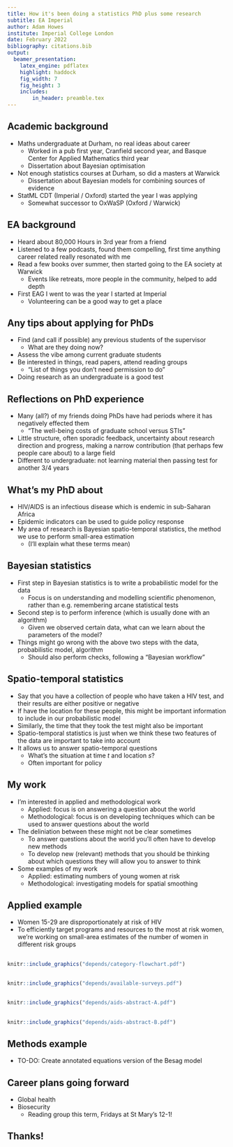 ```yaml
---
title: How it's been doing a statistics PhD plus some research
subtitle: EA Imperial
author: Adam Howes
institute: Imperial College London
date: February 2022
bibliography: citations.bib
output:
  beamer_presentation:
    latex_engine: pdflatex
    highlight: haddock
    fig_width: 7 
    fig_height: 3
    includes:
        in_header: preamble.tex
---
```


## Academic background

* Maths undergraduate at Durham, no real ideas about career
  * Worked in a pub first year, Cranfield second year, and Basque Center for Applied Mathematics third year
  * Dissertation about Bayesian optimisation 
* Not enough statistics courses at Durham, so did a masters at Warwick
  * Dissertation about Bayesian models for combining sources of evidence
* StatML CDT (Imperial / Oxford) started the year I was applying
  * Somewhat successor to OxWaSP (Oxford / Warwick)

## EA background

* Heard about 80,000 Hours in 3rd year from a friend
* Listened to a few podcasts, found them compelling, first time anything career related really resonated with me
* Read a few books over summer, then started going to the EA society at Warwick
  * Events like retreats, more people in the community, helped to add depth
* First EAG I went to was the year I started at Imperial
  * Volunteering can be a good way to get a place

## Any tips about applying for PhDs

* Find (and call if possible) any previous students of the supervisor
  * What are they doing now?
* Assess the vibe among current graduate students
* Be interested in things, read papers, attend reading groups
  * "List of things you don't need permission to do"
* Doing research as an undergraduate is a good test

## Reflections on PhD experience

* Many (all?) of my friends doing PhDs have had periods where it has negatively effected them
  * "The well-being costs of graduate school versus STIs"
* Little structure, often sporadic feedback, uncertainty about research direction and progress, making a narrow contribution (that perhaps few people care about) to a large field
* Different to undergraduate: not learning material then passing test for another 3/4 years

## What's my PhD about

* HIV/AIDS is an infectious disease which is endemic in sub-Saharan Africa
* Epidemic indicators can be used to guide policy response
* My area of research is Bayesian spatio-temporal statistics, the method we use to perform small-area estimation
  * (I'll explain what these terms mean)

## Bayesian statistics

* First step in Bayesian statistics is to write a probabilistic model for the data
  * Focus is on understanding and modelling scientific phenomenon, rather than e.g. remembering arcane statistical tests
* Second step is to perform inference (which is usually done with an algorithm)
  * Given we observed certain data, what can we learn about the parameters of the model?
* Things might go wrong with the above two steps with the data, probabilistic model, algorithm
  * Should also perform checks, following a "Bayesian workflow"

## Spatio-temporal statistics

* Say that you have a collection of people who have taken a HIV test, and their results are either positive or negative
* If have the location for these people, this might be important information to include in our probabilistic model
* Similarly, the time that they took the test might also be important
* Spatio-temporal statistics is just when we think these two features of the data are important to take into account
* It allows us to answer spatio-temporal questions
  * What's the situation at time $t$ and location $s$?
  * Often important for policy

## My work

* I'm interested in applied and methodological work
  * Applied: focus is on answering a question about the world
  * Methodological: focus is on developing techniques which can be used to answer questions about the world
* The deliniation between these might not be clear sometimes
  * To answer questions about the world you'll often have to develop new methods
  * To develop new (relevant) methods that you should be thinking about which questions they will allow you to answer to think
* Some examples of my work
  * Applied: estimating numbers of young women at risk
  * Methodological: investigating models for spatial smoothing

## Applied example

* Women 15-29 are disproportionately at risk of HIV
* To efficiently target programs and resources to the most at risk women, we're working on small-area estimates of the number of women in different risk groups

##

\begin{table}
\centering
\begin{tabularx}{\textwidth}{lXlX}
\toprule
Category & Description & Risk ratio \\ 
 \midrule
None & Not sexually active & 0 \\
Low & One cohabiting sexual partner & 1 \\
High & Non-regular sexual partner(s) & 1.72  \\
Very high & Young women from key populations & 13 \\
\bottomrule
\end{tabularx}
\caption{HIV risk categories and risk ratios.}
\label{tab:risk-categories}
\end{table}

##

```r
knitr::include_graphics("depends/category-flowchart.pdf")
```

##

```r
knitr::include_graphics("depends/available-surveys.pdf")
```

##

```r
knitr::include_graphics("depends/aids-abstract-A.pdf")
```

##

```r
knitr::include_graphics("depends/aids-abstract-B.pdf")
```

## Methods example

* TO-DO: Create annotated equations version of the Besag model

## Career plans going forward

* Global health
* Biosecurity
  * Reading group this term, Fridays at St Mary's 12-1!

## Thanks!
